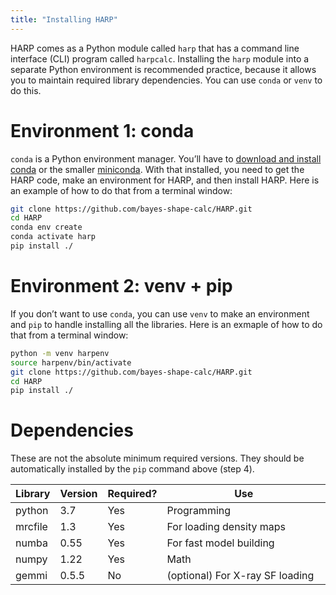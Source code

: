 ```yaml
---
title: "Installing HARP"
---
```


HARP comes as a Python module called `harp` that has a command line interface (CLI) program called `harpcalc`. Installing the `harp` module into a separate Python environment is recommended practice, because it allows you to maintain required library dependencies. You can use `conda` or `venv` to do this. 

# Environment 1: conda
`conda` is a Python environment manager. You'll have to [download and install conda](https://conda.io/docs/user-guide/install/) or the smaller [miniconda](https://docs.conda.io/projects/miniconda/en/latest/miniconda-install.html). With that installed, you need to get the HARP code, make an environment for HARP, and then install HARP. Here is an example of how to do that from a terminal window:

``` bash
git clone https://github.com/bayes-shape-calc/HARP.git
cd HARP
conda env create
conda activate harp
pip install ./
```

# Environment 2: venv + pip
If you don't want to use `conda`, you can use `venv` to make an environment and `pip` to handle installing all the libraries. Here is an exmaple of how to do that from a terminal window:

``` bash
python -m venv harpenv
source harpenv/bin/activate
git clone https://github.com/bayes-shape-calc/HARP.git
cd HARP
pip install ./
```

# Dependencies
These are not the absolute minimum required versions. They should be automatically installed by the `pip` command above (step 4).

| Library    | Version| Required? | Use                                    |
| ---------  | ------ |-----------|--------------------------------------- |
| python     | 3.7    |  Yes      | Programming                            |
| mrcfile    | 1.3    |  Yes      | For loading density maps               |
| numba      | 0.55   |  Yes      | For fast model building                |
| numpy      | 1.22   |  Yes      | Math                                   |
| gemmi      | 0.5.5  |  No       | (optional) For X-ray SF loading        |


